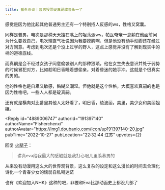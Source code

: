 ```yaml
---
title: 番外杂谈｜普男投票碇真嗣成普永一了
---
```



<Forum groupName="动画番剧" groupUrl="https://www.douban.com/group/596353/" archivedAt="2025-05-16T14:58:28.532Z">
  <Post
    id="277503091"
    title="番外杂谈｜普男投票碇真嗣成普永一了"
    url="https://www.douban.com/group/topic/277503091/?_spm_id=MTgwMTI3MTM3"
    pubTime="2023-04-13"
    highlightUserId="191397140"
  >
感觉是因为他比起其他普通男主还有一个特别招人反感的ws，性格又窝囊。

同样是普男，电次是那种天天挂在嘴上的坦荡派ws，帕瓦奄奄一息躺在他面前问为什么要救自己，电次理直气壮说因为我要摸胸啊，但是他没有动手动脚还在经过对方同意。考虑到电次还是个没上过学的野人，这点上感觉并没有了解到现实中的楠的道德底线。

而真嗣是会不经过女孩子同意偷袭别人的那种猥琐。他在女生失去意识并处于弱势的时候冒犯对方，比如趁明日香睡着想偷亲，对着昏迷的她手冲。这就是个很真实的男的。

他的性格也是自卑又敏感，黏糊又潮湿。但他就是这个性格，大概喜欢真嗣的也是因为性格吧，一些人人都是碇真嗣。

还有就是横向对比番里其他人太好看了，明日香，绫波丽，美里，美少女和美丽姐姐。

<Reply
  id="4889006747"
  authorId="191397140"
  authorName="Fisherchenxi"
  authorAvatar="https://img1.doubanio.com/icon/up191397140-20.jpg"
  pubTime="2022-10-27"
  pubLocation="22:32:44 江苏"
  upvotes={2}
>
回复 [火腿子](https://www.douban.com/people/67539758/)：
> 讲真eva给我最大的感触就是我打心眼儿里羡慕男的

从来没有动漫用这么大的世界观背景，这么复杂的设定和这么漫长的时间去合理化诗化一个青春少女的懦弱自私喝迷茫

也有《欢迎加入NHK》这种的吧，非要和Eva比那动画史上都没几部了
</Reply>
  </Post>
</Forum>
